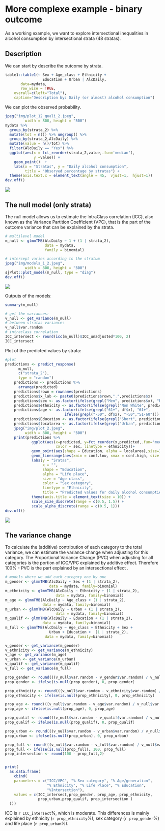 # More complexe example - binary outcome

As a working example, we want to explore intersectional inequalities in alcohol consumption by  intersectional strata (48 stratas).

## Description

We can start by describe the outcome by strata.

```r

table1::table1(~ Sex + Age_class + Ethnicity +
                 Education + Urban | AlcDaily,
       data=mydata,
       row_wise = TRUE,
    overall=c(left="Total"),
    caption="Description by: Daily (or almost) alcohol consumption")

```

We can plot the observed probability.

```r
jpeg("img/plot_12_quali_2.jpeg",
         width = 800, height = "500")
mydata %>% 
  group_by(strata_2) %>% 
  mutate(tot = n()) %>% ungroup() %>% 
  group_by(strata_2,AlcDaily) %>% 
  mutate(value = n()/tot) %>% 
  filter(AlcDaily == "Yes") %>% 
  ggplot(aes(x = fct_reorder(strata_2,value,.fun='median'),
             y =value)) +
    geom_point()  +
    labs(x = "Stratas", y = "Daily alcohol consumption",
         title = "Observed percentage by stratas") +
  theme(axis.text.x = element_text(angle = 45,  vjust=1,  hjust=1))
dev.off()

```
![](img/plot_12_quali_2.jpeg)


## The null model (only strata) 

The null model allows us to estimate the IntraClass correlation (ICC), also known as the Variance Partition Coefficient (VPC), that is the part of the outcome variance that can be explained by the strata.


```r

# multilevel model
m_null <- glmmTMB(AlcDaily ~ 1 + (1 | strata_2),
                  data = mydata,
                  family = binomial)

# intercept varies according to the stratum
jpeg("img/models_1_2.jpeg",
         width = 800, height = "500")
sjPlot::plot_model(m_null, type = "diag")
dev.off()


```
![](img/models_1_2.jpeg)

Outputs of the models: 

```r
summary(m_null)

# get the variances:
v_null <- get_variance(m_null)
# between stratas variance:
v_null$var.random
# intraclass correlation 
ICC_intersect <- round(icc(m_null)$ICC_unadjusted*100, 2)
ICC_intersect

```

Plot of the predicted values by strata:

```r
#plot
predictions <- predict_response(
      m_null,
      c("strata_2"),
      type = "random") 
    predictions <- predictions %>% 
      arrange(predicted) 
    predictions$rown = rownames(predictions)
    predictions$x_lab <- paste0(predictions$rown,".",predictions$x)
    predictions$sex <- as.factor(ifelse(grepl("Men", predictions$x), "Men", "Women"))
    predictions$ethnicity <- as.factor(ifelse(grepl("Non White", predictions$x), "Non white", "White"))
    predictions$age <- as.factor(ifelse(grepl("61+", df$x), "61+",
                           ifelse(grepl("-50", df$x), "-50","51-60")))
    predictions$Education <- as.factor(ifelse(grepl("Short", predictions$x), "Short", "Long"))
    predictions$localarea <- as.factor(ifelse(grepl("Urban", predictions$x), "Urban", "Rural"))
    jpeg("img/plot_2.jpeg",
         width = 800, height = "500")
    print(predictions %>% 
            ggplot(aes(x=predicted, y=fct_reorder(x,predicted,.fun='median'), 
                       color = sex, linetype = ethnicity))+
            geom_point(aes(shape = Education, alpha = localarea),size=3) +
            geom_linerange(aes(xmin = conf.low, xmax = conf.high, size = age)) +
            labs(y = "Sratas",
                 x = "",
                 shape = "Education",
                 alpha = "Life place",
                 size = "Age class",
                 color = "Sex category",
                 linetype = "Ethnicity",
                 title = "Predicted values for daily alcohol consumption") +
            theme(axis.title = element_text(size = 10)) + 
            scale_size_discrete(range = c(0.5, 1.5)) +
            scale_alpha_discrete(range = c(0.5, 1)))
dev.off()

```
![](img/plot_2.jpeg)


## The variance change 

To calculate the (additive) contribution of each category to the total variance, we can estimate the variance change when adjusting for this category. The Proportional Variance Change (PVC) when adjusting for all categories is the portion of ICC/VPC explained by additive effect. Therefore 100% - PVC is the part explained by an intersectional effect .


```r

# models where we add each category one by one
m_gender <- glmmTMB(AlcDaily ~ Sex + (1 | strata_2),
                    data = mydata, family=binomial)
m_ethnicity <- glmmTMB(AlcDaily ~ Ethnicity + (1 | strata_2),
                       data = mydata, family=binomial)
m_age <- glmmTMB(AlcDaily ~ Age_class + (1 | strata_2),
                 data = mydata, family=binomial)
m_urban <- glmmTMB(AlcDaily ~ Urban + (1 | strata_2),
                       data = mydata, family=binomial)
m_qualif <- glmmTMB(AlcDaily ~ Education + (1 | strata_2),
                 data = mydata, family=binomial)
m_full <- glmmTMB(AlcDaily ~ Age_class + Ethnicity + Sex +
                    Urban + Education +  (1 | strata_2),
                  data = mydata, family=binomial)

v_gender <- get_variance(m_gender)
v_ethnicity <- get_variance(m_ethnicity)
v_age <- get_variance(m_age)
v_urban <- get_variance(m_urban)
v_qualif <- get_variance(m_qualif)
v_full <- get_variance(m_full)

prop_gender <- round(((v_null$var.random - v_gender$var.random) / v_null$var.random)*100,2)
prop_gender <- ifelse(is.null(prop_gender), 0, prop_gender)

prop_ethnicity <- round(((v_null$var.random - v_ethnicity$var.random) / v_null$var.random)*100,2)
prop_ethnicity <- ifelse(is.null(prop_ethnicity), 0, prop_ethnicity)

prop_age <- round(((v_null$var.random - v_age$var.random) / v_null$var.random)*100,2)
prop_age <- ifelse(is.null(prop_age), 0, prop_age)

prop_qualif <- round(((v_null$var.random - v_qualif$var.random) / v_null$var.random)*100,2)
prop_qualif <- ifelse(is.null(prop_qualif), 0, prop_qualif)

prop_urban <- round(((v_null$var.random - v_urban$var.random) / v_null$var.random)*100,2)
prop_urban <- ifelse(is.null(prop_urban), 0, prop_urban)

prop_full <- round(((v_null$var.random - v_full$var.random) / v_null$var.random)*100,2)
prop_full <- ifelse(is.null(prop_full), 100, prop_full)
prop_intersection <- round(100 - prop_full,2)


print(
  as.data.frame(
    cbind(
    parameters = c("ICC/VPC", "% Sex category", "% Age/generation",
                   "% Ethnicity", "% Life Place", "% Education",
                   "%Intersection"),
    values = c(ICC_intersect,prop_gender, prop_age, prop_ethnicity,
               prop_urban,prop_qualif, prop_intersection )
  )))

```

ICC is `r ICC_intersect`%, which is moderate. This differences is mainly explained by ethnicity (`r prop_ethnicity`%), sex category (`r prop_gender`%) and life place (`r prop_urban`%).



